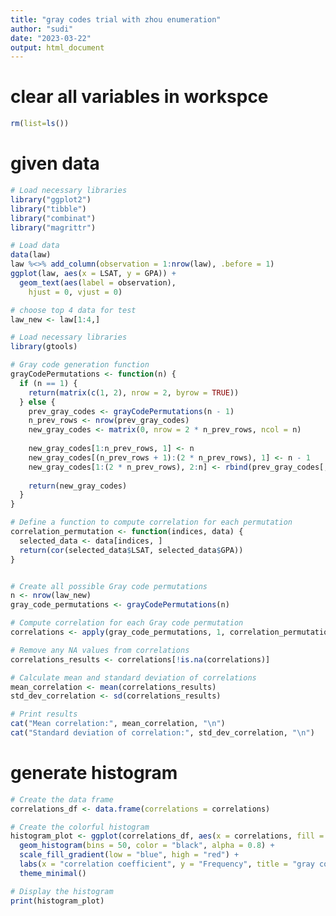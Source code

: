 ```yaml
---
title: "gray codes trial with zhou enumeration"
author: "sudi"
date: "2023-03-22"
output: html_document
---
```


# clear all variables in workspce

```r
rm(list=ls())
```

# given data
```r
# Load necessary libraries
library("ggplot2")
library("tibble")
library("combinat")
library("magrittr")

# Load data
data(law) 
law %<>% add_column(observation = 1:nrow(law), .before = 1) 
ggplot(law, aes(x = LSAT, y = GPA)) +
  geom_text(aes(label = observation), 
    hjust = 0, vjust = 0)

# choose top 4 data for test
law_new <- law[1:4,] 
```

```r

# Load necessary libraries
library(gtools)

# Gray code generation function
grayCodePermutations <- function(n) {
  if (n == 1) {
    return(matrix(c(1, 2), nrow = 2, byrow = TRUE))
  } else {
    prev_gray_codes <- grayCodePermutations(n - 1)
    n_prev_rows <- nrow(prev_gray_codes)
    new_gray_codes <- matrix(0, nrow = 2 * n_prev_rows, ncol = n)
    
    new_gray_codes[1:n_prev_rows, 1] <- n
    new_gray_codes[(n_prev_rows + 1):(2 * n_prev_rows), 1] <- n - 1
    new_gray_codes[1:(2 * n_prev_rows), 2:n] <- rbind(prev_gray_codes[, 1:(n - 1)], prev_gray_codes[n_prev_rows:1, 1:(n - 1)])
    
    return(new_gray_codes)
  }
}

# Define a function to compute correlation for each permutation
correlation_permutation <- function(indices, data) {
  selected_data <- data[indices, ]
  return(cor(selected_data$LSAT, selected_data$GPA))
}


# Create all possible Gray code permutations
n <- nrow(law_new)
gray_code_permutations <- grayCodePermutations(n)

# Compute correlation for each Gray code permutation
correlations <- apply(gray_code_permutations, 1, correlation_permutation, data = law_new)

# Remove any NA values from correlations
correlations_results <- correlations[!is.na(correlations)]

# Calculate mean and standard deviation of correlations
mean_correlation <- mean(correlations_results)
std_dev_correlation <- sd(correlations_results)

# Print results
cat("Mean correlation:", mean_correlation, "\n")
cat("Standard deviation of correlation:", std_dev_correlation, "\n")

```

# generate histogram

```r

# Create the data frame
correlations_df <- data.frame(correlations = correlations)

# Create the colorful histogram
histogram_plot <- ggplot(correlations_df, aes(x = correlations, fill = ..count..)) +
  geom_histogram(bins = 50, color = "black", alpha = 0.8) +
  scale_fill_gradient(low = "blue", high = "red") +
  labs(x = "correlation coefficient", y = "Frequency", title = "gray code Bootstrap Distribution of Correlation Coefficients") +
  theme_minimal()

# Display the histogram
print(histogram_plot)
```
